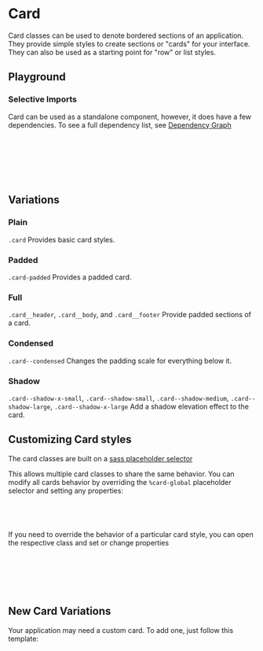 

<Meta of={CardStories} />

# Card

<div
  dangerouslySetInnerHTML={{
    __html: createSourceCodeLink({ link: 'components/card.scss' }).outerHTML,
  }}
></div>

Card classes can be used to denote bordered sections of an application. They provide simple styles to create sections or "cards" for your interface. They can also be used as a starting point for "row" or list styles.

## Playground

<Canvas of={CardStories.Plain} />
<Controls of={CardStories.Plain} />

### Selective Imports

Card can be used as a standalone component, however, it does have a few dependencies. To see a full dependency list, see [Dependency Graph](?path=/docs/overview-selective-imports--docs#dependencies)

```css
// Depends on
@import '@rolemodel/optics/dist/scss/core/tokens';
@import '@rolemodel/optics/dist/scss/core/base';

// Component
@import '@rolemodel/optics/dist/scss/components/card';
```

## Variations

### Plain

`.card` Provides basic card styles.

<Canvas of={CardStories.Plain} />

### Padded

`.card-padded` Provides a padded card.

<Canvas of={CardStories.Padded} />

### Full

`.card__header`, `.card__body`, and `.card__footer` Provide padded sections of a card.

<Canvas of={CardStories.Full} />

### Condensed

`.card--condensed` Changes the padding scale for everything below it.

<Canvas of={CardStories.Condensed} />

### Shadow

`.card--shadow-x-small`, `.card--shadow-small`, `.card--shadow-medium`, `.card--shadow-large`, `.card--shadow-x-large` Add a shadow elevation effect to the card.

<Canvas of={CardStories.Shadow} />

## Customizing Card styles

<div
  dangerouslySetInnerHTML={{
    __html: createAlert({
      title: 'Important!',
      description: 'These patterns represent how to customize the style of the card for your project.',
    }).outerHTML,
  }}
></div>

The card classes are built on a [sass placeholder selector](https://sass-lang.com/documentation/style-rules/placeholder-selectors)

This allows multiple card classes to share the same behavior. You can modify all cards behavior by overriding the `%card-global` placeholder selector and setting any properties:

```css
%card-global {
  font-size: var(--op-font-2x-large);
}
```

If you need to override the behavior of a particular card style, you can open the respective class and set or change properties

```css
// This will only affect the card, but not card-padded
.card {
  background-color: red;
  color: white;
}
```

## New Card Variations

<div
  dangerouslySetInnerHTML={{
    __html: createAlert({
      title: 'Important!',
      description: 'These patterns represent how to create new variations of the card for your project.',
    }).outerHTML,
  }}
></div>

Your application may need a custom card. To add one, just follow this template:

```css
.card-{name} {
  @extend %card-global;

  background-color:
  color:
}
```

```css
.card-purple {
  @extend %badge-global;

  border-radius: var(--op-radius-large);
  font-size: var(--op-font-2x-large);

  .card__header {
    background-color: purple;
    color: white;
  }
}
```
